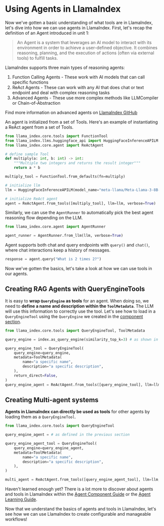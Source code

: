 # Using Agents in LlamaIndex

Now we've gotten a basic understanding of what tools are in LlamaIndex, let's dive into how we can use agents in LlamaIndex.
First, let's recap the definition of an Agent introduced in unit 1:

> An Agent is a system that leverages an AI model to interact with its environment in order to achieve a user-defined objective. It combines reasoning, planning, and the execution of actions (often via external tools) to fulfill tasks.

LlamaIndex supports three main types of reasoning agents:

1. Function Calling Agents - These work with AI models that can call specific functions
2. ReAct Agents - These can work with any AI that does chat or text endpoint and deal with complex reasoning tasks
3. Advanced Agents - These use more complex methods like LLMCompiler or Chain-of-Abstraction

<Tip>Find more information on advanced agents on [LlamaIndex GitHub](https://github.com/run-llama/llama_index/tree/main/llama-index-packs)</Tip>

An agent is initialized from a set of Tools. Here's an example of instantiating a ReAct agent from a set of Tools.

```python
from llama_index.core.tools import FunctionTool
from llama_index.llms.huggingface_api import HuggingFaceInferenceAPILM
from llama_index.core.agent import ReActAgent

# define sample Tool
def multiply(a: int, b: int) -> int:
    """Multiple two integers and returns the result integer"""
    return a * b

multiply_tool = FunctionTool.from_defaults(fn=multiply)

# initialize llm
llm = HuggingFaceInferenceAPILM(model_name="meta-llama/Meta-Llama-3-8B-Instruct")

# initialize ReAct agent
agent = ReActAgent.from_tools([multiply_tool], llm=llm, verbose=True)
```

Similarly, we can use the `AgentRunner` to automatically pick the best agent reasoning flow depending on the LLM.

```python
from llama_index.core.agent import AgentRunner

agent_runner = AgentRunner.from_llm(llm, verbose=True)
```

Agent supports both chat and query endpoints with `query()` and `chat()`, where chat interactions keep a history of messages.

```python
response = agent.query("What is 2 times 2?")
```

Now we've gotten the basics, let's take a look at how we can use tools in our agents.

## Creating RAG Agents with QueryEngineTools

It is easy to **wrap `QueryEngine` as tools** for an agent.
When doing so, we need to **define a name and description within the `ToolMetadata`**. The LLM will use this information to correctly use the tool.
Let's see how to load in a `QueryEngineTool` using the `QueryEngine` we created in the [component section](02_components.mdx).

```python
from llama_index.core.tools import QueryEngineTool, ToolMetadata

query_engine = index.as_query_engine(similarity_top_k=3) # as shown in the previous section

query_engine_tool = QueryEngineTool(
    query_engine=query_engine,
    metadata=ToolMetadata(
        name="a specific name",
        description="a specific description",
    ),
    return_direct=False,
)
query_engine_agent = ReActAgent.from_tools([query_engine_tool], llm=llm, verbose=True)
```

## Creating Multi-agent systems

**Agents in LlamaIndex can directly be used as tools** for other agents by loading them as a `QueryEngineTool`.

```python
from llama_index.core.tools import QueryEngineTool

query_engine_agent = # as defined in the previous section

query_engine_agent_tool = QueryEngineTool(
    query_engine=query_engine_agent,
    metadata=ToolMetadata(
        name="a specific name",
        description="a specific description",
    ),
)

multi_agent = ReActAgent.from_tools([query_engine_agent_tool], llm=llm, verbose=True)
```

<Tip>Haven't learned enough yet? There is a lot more to discover about agents and tools in LlamaIndex within the [Agent Component Guide](https://docs.llamaindex.ai/en/stable/module_guides/deploying/agents/modules/) or the [Agent Learning Guide](https://docs.llamaindex.ai/en/stable/understanding/agent/).</Tip>

Now that we understand the basics of agents and tools in LlamaIndex, let's see how we can use LlamaIndex to create configurable and manageable workflows!